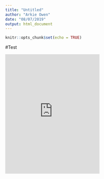 ---
title: "Untitled"
author: "Arkie Owen"
date: "08/07/2019"
output: html_document
---

```{r setup, include=FALSE}
knitr::opts_chunk$set(echo = TRUE)
```

#Test

<iframe src="https://open.spotify.com/embed/user/21ok42ach7h34wywwosv4rpqq/playlist/1KToKj6d2W25A1tLNKXhBj" width="300" height="380" frameborder="0" allowtransparency="true" allow="encrypted-media"></iframe>
